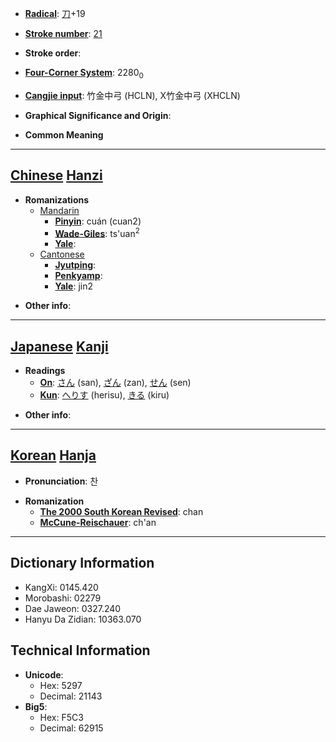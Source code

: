 * '''[[Wiktionary:Chinese radical index| Radical]]''': [[Wiktionary:Chinese radical index 刀|刀]]+19

* '''[[Wiktionary:Chinese total strokes index|Stroke number]]''': [[Wiktionary:Chinese total strokes index 21|21]]

* '''Stroke order''': 

* '''[[Wiktionary:Chinese four corner index|Four-Corner System]]''': 2280<sub>0</sub>

* '''[[Wiktionary:Chinese Cangjie index|Cangjie input]]''': 竹金中弓 (HCLN), X竹金中弓 (XHCLN)

* '''Graphical Significance and Origin''': 

* '''Common Meaning'''

----

== [[Chinese]] [[Hanzi]] ==

* '''Romanizations'''
** [[Mandarin]]
*** '''[[Pinyin]]''': cuán (cuan2)
*** '''[[Wade-Giles]]''': ts'uan<sup>2</sup>
*** '''[[Yale]]''': 
**[[Cantonese]]
***'''[[Jyutping]]''':
***'''[[Penkyamp]]''': 
***'''[[Yale]]''': jin2

* '''Other info''': 

----

== [[Japanese]] [[Kanji]] ==

* '''Readings'''
** '''[[On]]''': [[さん]] (san), [[ざん]] (zan), [[せん]] (sen)
** '''[[Kun]]''': [[へりす]] (herisu), [[きる]] (kiru)

* '''Other info''':  

----

== [[Korean]] [[Hanja]] ==

* '''Pronunciation''': 찬

* '''Romanization'''
** '''[[The 2000 South Korean Revised Romanization|The 2000 South Korean Revised]]''': chan
** '''[[McCune-Reischauer]]''': ch'an

----

== Dictionary Information ==

* KangXi: 0145.420
* Morobashi: 02279
* Dae Jaweon: 0327.240
* Hanyu Da Zidian: 10363.070

== Technical Information ==

* '''Unicode''':
** Hex: 5297
** Decimal: 21143
* '''Big5''':
** Hex: F5C3
** Decimal: 62915